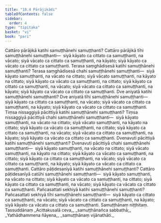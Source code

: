 ```yaml
---
title: "18.4 Pārājikādi"
tableOfContents: false
sidebar:
  order: 4
type: "tipitaka"
basket: "vi"
book: "pari"
---
```



<DynamicBreadcrumb />

<Division number="473" book="pari" bookNo="5" page="362">

<Paragraph number="2222" book="pari">
Cattāro pārājikā katihi samuṭṭhānehi samuṭṭhanti? Cattāro pārājikā tīhi samuṭṭhānehi samuṭṭhanti—  siyā kāyato ca cittato ca samuṭṭhanti, na vācato; siyā vācato ca cittato ca samuṭṭhanti, na kāyato; siyā kāyato ca vācato ca cittato ca samuṭṭhanti.
</Paragraph>

<Paragraph number="2223" book="pari">
Terasa saṃghādisesā katihi samuṭṭhānehi samuṭṭhanti? Terasa saṃghādisesā chahi samuṭṭhānehi samuṭṭhanti—  siyā kāyato samuṭṭhanti, na vācato na cittato; siyā vācato samuṭṭhanti, na kāyato na cittato; siyā kāyato ca vācato ca samuṭṭhanti, na cittato; siyā kāyato ca cittato ca samuṭṭhanti, na vācato; siyā vācato ca cittato ca samuṭṭhanti, na kāyato; siyā kāyato ca vācato ca cittato ca samuṭṭhanti.
</Paragraph>

<Paragraph number="2224" book="pari">
Dve aniyatā katihi samuṭṭhānehi samuṭṭhanti? Dve aniyatā tīhi samuṭṭhānehi samuṭṭhanti—  siyā kāyato ca cittato ca samuṭṭhanti, na vācato; siyā vācato ca cittato ca samuṭṭhanti, na kāyato; siyā kāyato ca vācato ca cittato ca samuṭṭhanti.
</Paragraph>

<Paragraph number="2225" book="pari">
Tiṃsa nissaggiyā pācittiyā katihi samuṭṭhānehi samuṭṭhanti? Tiṃsa nissaggiyā pācittiyā chahi samuṭṭhānehi samuṭṭhanti—  siyā kāyato samuṭṭhanti, na vācato na cittato; siyā vācato samuṭṭhanti, na kāyato na cittato; siyā kāyato ca vācato ca samuṭṭhanti, na cittato; siyā kāyato ca cittato ca samuṭṭhanti, na vācato; siyā vācato ca cittato ca samuṭṭhanti, na kāyato; siyā kāyato ca vācato ca cittato ca samuṭṭhanti.
</Paragraph>

<Paragraph number="2226" book="pari">
Dvenavuti pācittiyā katihi samuṭṭhānehi samuṭṭhanti? Dvenavuti pācittiyā chahi samuṭṭhānehi samuṭṭhanti—  siyā kāyato samuṭṭhanti, na vācato na cittato; siyā vācato samuṭṭhanti, na kāyato na cittato; siyā kāyato ca vācato ca samuṭṭhanti, na cittato; siyā kāyato ca cittato ca samuṭṭhanti, na vācato; siyā vācato ca cittato ca samuṭṭhanti, na kāyato; siyā kāyato ca vācato ca cittato ca samuṭṭhanti.
</Paragraph>

<Paragraph number="2227" book="pari">
Cattāro pāṭidesanīyā katihi samuṭṭhānehi samuṭṭhanti? Cattāro pāṭidesanīyā catūhi samuṭṭhānehi samuṭṭhanti—  siyā kāyato samuṭṭhanti, na vācato na cittato; siyā kāyato ca vācato ca samuṭṭhanti, na cittato; siyā kāyato ca cittato ca samuṭṭhanti, na vācato; siyā kāyato ca vācato ca cittato ca samuṭṭhanti.
</Paragraph>

<Paragraph number="2228" book="pari">
Pañcasattati sekhiyā katihi samuṭṭhānehi samuṭṭhanti? Pañcasattati sekhiyā tīhi samuṭṭhānehi samuṭṭhanti—  siyā kāyato ca cittato ca samuṭṭhanti, na vācato; siyā vācato ca cittato ca samuṭṭhanti, na kāyato; siyā kāyato ca vācato ca cittato ca samuṭṭhanti.

</Paragraph>
</Division>

<Paragraph number="2229" type="center" book="pari">
Samuṭṭhānaṃ niṭṭhitaṃ.



</Paragraph>

<Paragraph number="2230" type="center" book="pari">
Tassuddānaṃ


</Paragraph>

<Paragraph number="2231" type="verses" book="pari">
_Acittakusalā ceva,_  
_samuṭṭhānañca sabbathā;_  
_Yathādhammena ñāyena,_  
_samuṭṭhānaṃ vijānathāti._
</Paragraph>